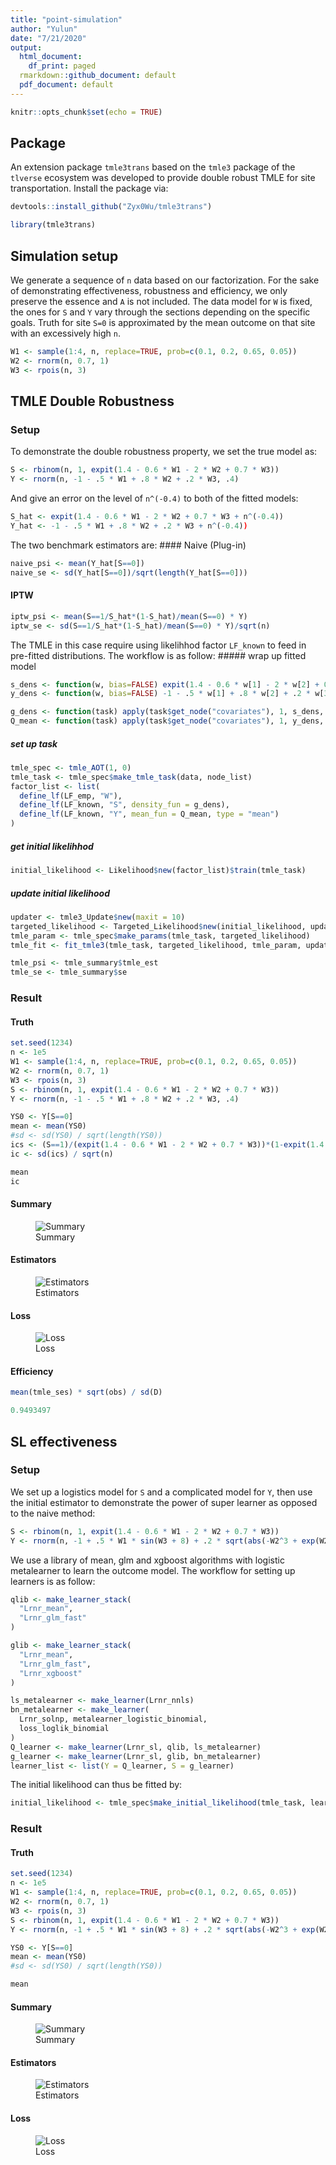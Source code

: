 ```yaml
---
title: "point-simulation"
author: "Yulun"
date: "7/21/2020"
output:
  html_document:
    df_print: paged
  rmarkdown::github_document: default
  pdf_document: default
---
```


```r
knitr::opts_chunk$set(echo = TRUE)
```

## Package

An extension package `tmle3trans` based on the `tmle3` package of the `tlverse` ecosystem was developed to provide double robust TMLE for site transportation. Install the package via:
```r
devtools::install_github("Zyx0Wu/tmle3trans")
```
```r
library(tmle3trans)
```
## Simulation setup

We generate a sequence of `n` data based on our factorization. For the sake of demonstrating effectiveness, robustness and efficiency, we only preserve the essence and `A` is not included. The data model for `W` is fixed, the ones for `S` and `Y` vary through the sections depending on the specific goals. Truth for site `S=0` is approximated by the mean outcome on that site with an excessively high `n`.
```r
W1 <- sample(1:4, n, replace=TRUE, prob=c(0.1, 0.2, 0.65, 0.05))
W2 <- rnorm(n, 0.7, 1)
W3 <- rpois(n, 3)
```

## TMLE Double Robustness

### Setup
To demonstrate the double robustness property, we set the true model as:
```r
S <- rbinom(n, 1, expit(1.4 - 0.6 * W1 - 2 * W2 + 0.7 * W3))
Y <- rnorm(n, -1 - .5 * W1 + .8 * W2 + .2 * W3, .4)
```
And give an error on the level of `n^(-0.4)` to both of the fitted models:
```r
S_hat <- expit(1.4 - 0.6 * W1 - 2 * W2 + 0.7 * W3 + n^(-0.4))
Y_hat <- -1 - .5 * W1 + .8 * W2 + .2 * W3 + n^(-0.4))
```
The two benchmark estimators are:
#### Naive (Plug-in)
```r
naive_psi <- mean(Y_hat[S==0])
naive_se <- sd(Y_hat[S==0])/sqrt(length(Y_hat[S==0]))
```
#### IPTW
```r
iptw_psi <- mean(S==1/S_hat*(1-S_hat)/mean(S==0) * Y)
iptw_se <- sd(S==1/S_hat*(1-S_hat)/mean(S==0) * Y)/sqrt(n)
```
The TMLE in this case require using likelihhod factor 
`LF_known` to feed in pre-fitted distributions.
The workflow is as follow:
##### wrap up fitted model
```r
s_dens <- function(w, bias=FALSE) expit(1.4 - 0.6 * w[1] - 2 * w[2] + 0.7 * w[3] + bias * n^(-0.4))
y_dens <- function(w, bias=FALSE) -1 - .5 * w[1] + .8 * w[2] + .2 * w[3] + bias * n^(-0.4)

g_dens <- function(task) apply(task$get_node("covariates"), 1, s_dens, bias=TRUE)
Q_mean <- function(task) apply(task$get_node("covariates"), 1, y_dens, bias=TRUE)
```
##### set up task
```r
tmle_spec <- tmle_AOT(1, 0)
tmle_task <- tmle_spec$make_tmle_task(data, node_list)
factor_list <- list(
  define_lf(LF_emp, "W"),
  define_lf(LF_known, "S", density_fun = g_dens),
  define_lf(LF_known, "Y", mean_fun = Q_mean, type = "mean")
)
```
##### get initial likelihhod
```r
initial_likelihood <- Likelihood$new(factor_list)$train(tmle_task)
```
##### update initial likelihood
```r
updater <- tmle3_Update$new(maxit = 10)
targeted_likelihood <- Targeted_Likelihood$new(initial_likelihood, updater)
tmle_param <- tmle_spec$make_params(tmle_task, targeted_likelihood)
tmle_fit <- fit_tmle3(tmle_task, targeted_likelihood, tmle_param, updater)

tmle_psi <- tmle_summary$tmle_est
tmle_se <- tmle_summary$se
```

### Result

#### Truth
```r
set.seed(1234)
n <- 1e5
W1 <- sample(1:4, n, replace=TRUE, prob=c(0.1, 0.2, 0.65, 0.05))
W2 <- rnorm(n, 0.7, 1)
W3 <- rpois(n, 3)
S <- rbinom(n, 1, expit(1.4 - 0.6 * W1 - 2 * W2 + 0.7 * W3))
Y <- rnorm(n, -1 - .5 * W1 + .8 * W2 + .2 * W3, .4)

YS0 <- Y[S==0]
mean <- mean(YS0)
#sd <- sd(YS0) / sqrt(length(YS0))
ics <- (S==1)/(expit(1.4 - 0.6 * W1 - 2 * W2 + 0.7 * W3))*(1-expit(1.4 - 0.6 * W1 - 2 * W2 + 0.7 * W3))/mean(S==0) * (Y - (-1 - .5 * W1 + .8 * W2 + .2 * W3)) + (S==0)/mean(S==0) * ((-1 - .5 * W1 + .8 * W2 + .2 * W3) - mean)
ic <- sd(ics) / sqrt(n)
```
```r
mean
ic
```

#### Summary
![Summary](plot/point2_robust_summary_table.png)

#### Estimators
![Estimators](plot/point2_robust_estimator_histogram.png)

#### Loss
![Loss](plot/point2_robust_loss_point.png)


#### Efficiency
```r
mean(tmle_ses) * sqrt(obs) / sd(D)
```
```r
0.9493497
```

## SL effectiveness

### Setup
We set up a logistics model for `S` and a complicated model for `Y`, then use the 
initial estimator to demonstrate the power of super learner as opposed to the naive method:
```r
S <- rbinom(n, 1, expit(1.4 - 0.6 * W1 - 2 * W2 + 0.7 * W3))
Y <- rnorm(n, -1 + .5 * W1 * sin(W3 + 8) + .2 * sqrt(abs(-W2^3 + exp(W2/(W3-3.5)))), .4)
```
We use a library of mean, glm and xgboost algorithms with logistic metalearner 
to learn the outcome model. The workflow for setting up learners is as follow:
```r
qlib <- make_learner_stack(
  "Lrnr_mean",
  "Lrnr_glm_fast"
)

glib <- make_learner_stack(
  "Lrnr_mean",
  "Lrnr_glm_fast",
  "Lrnr_xgboost"
)

ls_metalearner <- make_learner(Lrnr_nnls)
bn_metalearner <- make_learner(
  Lrnr_solnp, metalearner_logistic_binomial,
  loss_loglik_binomial
)
Q_learner <- make_learner(Lrnr_sl, qlib, ls_metalearner)
g_learner <- make_learner(Lrnr_sl, glib, bn_metalearner)
learner_list <- list(Y = Q_learner, S = g_learner)
```
The initial likelihood can thus be fitted by:
```r
initial_likelihood <- tmle_spec$make_initial_likelihood(tmle_task, learner_list)
```

### Result

#### Truth
```r
set.seed(1234)
n <- 1e5
W1 <- sample(1:4, n, replace=TRUE, prob=c(0.1, 0.2, 0.65, 0.05))
W2 <- rnorm(n, 0.7, 1)
W3 <- rpois(n, 3)
S <- rbinom(n, 1, expit(1.4 - 0.6 * W1 - 2 * W2 + 0.7 * W3))
Y <- rnorm(n, -1 + .5 * W1 * sin(W3 + 8) + .2 * sqrt(abs(-W2^3 + exp(W2/(W3-3.5)))), .4)

YS0 <- Y[S==0]
mean <- mean(YS0)
#sd <- sd(YS0) / sqrt(length(YS0))
```
```r
mean
```

#### Summary
![Summary](plot/point_effective_summary_table.png)

#### Estimators
![Estimators](plot/point_effective_estimator_histogram.png)

#### Loss
![Loss](plot/point_effective_loss_point.png)

